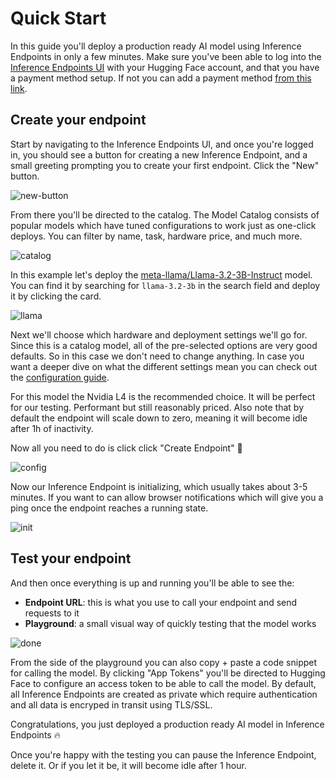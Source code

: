 # Quick Start

In this guide you'll deploy a production ready AI model using Inference Endpoints in only a few minutes.
Make sure you've been able to log into the [Inference Endpoints UI](https://endpoints.huggingface.co) with your Hugging Face account, and that you have a payment
method setup. If not you can add a payment method [from this link](https://huggingface.co/settings/billing).

## Create your endpoint

Start by navigating to the Inference Endpoints UI, and once you're logged in, you should see a button for creating a new Inference
Endpoint, and a small greeting prompting you to create your first endpoint. Click the "New" button.

![new-button](https://raw.githubusercontent.com/huggingface/hf-endpoints-documentation/update/large-rewrite/assets/quick_start/1-new-button.png)

From there you'll be directed to the catalog. The Model Catalog consists of popular models which have tuned configurations to work just as one-click
deploys. You can filter by name, task, hardware price, and much more.

![catalog](https://raw.githubusercontent.com/huggingface/hf-endpoints-documentation/update/large-rewrite/assets/quick_start/2-catalog.png)

In this example let's deploy the [meta-llama/Llama-3.2-3B-Instruct](https://huggingface.co/meta-llama/Llama-3.2-3B-Instruct) model. You can find
it by searching for `llama-3.2-3b` in the search field and deploy it by clicking the card.

![llama](https://raw.githubusercontent.com/huggingface/hf-endpoints-documentation/update/large-rewrite/assets/quick_start/3-llama.png)

Next we'll choose which hardware and deployment settings we'll go for. Since this is a catalog model, all of the pre-selected options are very good
defaults. So in this case we don't need to change anything. In case you want a deeper dive on what the different settings mean you can check out
the [configuration guide](./guides/configuration).

For this model the Nvidia L4 is the recommended choice. It will be perfect for our testing. Performant but still reasonably priced. Also note that by
default the endpoint will scale down to zero, meaning it will become idle after 1h of inactivity.

Now all you need to do is click click "Create Endpoint" 🚀

![config](https://raw.githubusercontent.com/huggingface/hf-endpoints-documentation/update/large-rewrite/assets/quick_start/4-config.png)

Now our Inference Endpoint is initializing, which usually takes about 3-5 minutes. If you want to can allow browser notifications which will give you a
ping once the endpoint reaches a running state.

![init](https://raw.githubusercontent.com/huggingface/hf-endpoints-documentation/update/large-rewrite/assets/quick_start/5-init.png)

## Test your endpoint

And then once everything is up and running you'll be able to see the:
- **Endpoint URL**: this is what you use to call your endpoint and send requests to it
- **Playground**: a small visual way of quickly testing that the model works

![done](https://raw.githubusercontent.com/huggingface/hf-endpoints-documentation/update/large-rewrite/assets/quick_start/6-done.png)

From the side of the playground you can also copy + paste a code snippet for calling the model. By clicking "App Tokens" you'll be directed to Hugging Face
to configure an access token to be able to call the model. By default, all Inference Endpoints are created as private which require authentication and
all data is encryped in transit using TLS/SSL.

Congratulations, you just deployed a production ready AI model in Inference Endpoints 🔥

Once you're happy with the testing you can pause the Inference Endpoint, delete it. Or if you let it be, it will become idle after 1 hour.


